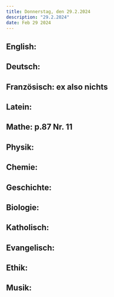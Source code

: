 ```yaml
---
title: Donnerstag, den 29.2.2024
description: "29.2.2024"
date: Feb 29 2024
---
```


## English: 
## Deutsch: 
## Französisch: ex also nichts
## Latein: 
## Mathe: p.87 Nr. 11
## Physik: 
## Chemie: 
## Geschichte: 
## Biologie: 
## Katholisch: 
## Evangelisch: 
## Ethik: 
## Musik: 